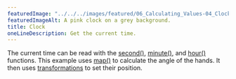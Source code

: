 ---
featuredImage: "../../../images/featured/06_Calculating_Values-04_Clock-thumbnail.png"
featuredImageAlt: A pink clock on a grey background.
title: Clock
oneLineDescription: Get the current time.
---

The current time can be read with the
<a href="https://p5js.org/reference/p5/second" target="_blank">second()</a>,
<a href="https://p5js.org/reference/p5/minute" target="_blank">minute()</a>,
and <a href="https://p5js.org/reference/p5/minute" target="_blank">hour()</a>
functions. This example uses
<a href="https://p5js.org/reference/p5/map" target="_blank">map()</a>
to calculate the angle of the hands. It then uses
<a href="https://p5js.org/reference/#Transform" target="_blank">transformations</a>
to set their position.
